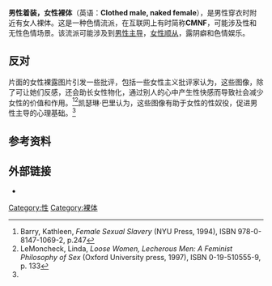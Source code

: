 {{multiple image|caption_align=center|header_align=center
 | image1 = 2014 World Naked Bike Ride in London.jpg
 | caption1 = 
 | width1 = 210
 | image2 = Nude woman sitting in a camping chair (cropped).jpg
 | caption2 = 
 | width2 = 210
|direction=vertical
 | image3 = Nude dancing after striptease at Eros Pyramide 2009.jpg
 | caption3 = 
| width3 = 130
 | footer = 
}}
'''男性着装，女性裸体'''（英语：'''Clothed male, naked female'''），是男性穿衣时附近有女人裸体。这是一种色情流派，在互联网上有时简称'''CMNF'''，可能涉及性和无性色情场景。该流派可能涉及到[[男性主导|男性主导]]，[[女性顺从|女性顺从]]，露阴癖和色情娱乐。
==反对==
片面的女性裸露图片引发一些批评，包括一些女性主义批评家认为，这些图像，除了可让她们反感，还会助长女性物化，通过别人的心中产生性快感而导致社会减少女性的价值和作用。<ref name=Barry>Barry, Kathleen, ''Female Sexual Slavery'' (NYU Press, 1994), ISBN 978-0-8147-1069-2, p.247</ref><ref name=LeMoncheck>LeMoncheck, Linda, ''Loose Women, Lecherous Men: A Feminist Philosophy of Sex'' (Oxford University press, 1997), ISBN 0-19-510555-9, p. 133</ref>凯瑟琳·巴里认为，这些图像有助于女性的性奴役，促进男性主导的心理基础。<ref name=Barry />

==参考资料==	
{{Reflist}}

==外部链接==
* {{commons category inline|Clothed male, nude female}}

{{色情}}
[[Category:性|Category:性]]
[[Category:裸体|Category:裸体]]